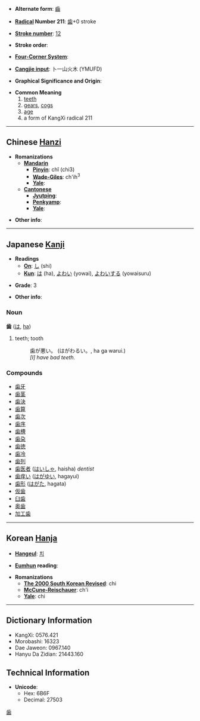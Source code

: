 * '''Alternate form''': [[齒]]

* '''[[Wiktionary:Chinese radical index| Radical]] Number 211''': [[Wiktionary:Chinese radical index 齒|歯]]+0 stroke

* '''[[Wiktionary:Chinese total strokes index|Stroke number]]''': [[Wiktionary:Chinese total strokes index 12|12]]

* '''Stroke order''': 

* '''[[Wiktionary:Chinese four corner index|Four-Corner System]]''': 

* '''[[Wiktionary:Chinese Cangjie index|Cangjie input]]''': 卜一山火木 (YMUFD)

* '''Graphical Significance and Origin''': 

* '''Common Meaning'''
*# [[teeth]]
*# [[gear]]s, [[cog]]s
*# [[age]]
*# a form of KangXi radical 211

----

== Chinese [[Hanzi]] ==

* '''Romanizations'''
** '''[[Mandarin]]'''
*** '''[[Pinyin]]''': chǐ (chi3)
*** '''[[Wade-Giles]]''': ch'ih<sup>3</sup>
*** '''[[Yale]]''': 
** '''[[Cantonese]]'''
*** '''[[Jyutping]]''':
*** '''[[Penkyamp]]''': 
*** '''[[Yale]]''': 

* '''Other info''': 

----

== Japanese [[Kanji]] ==

* '''Readings'''
** '''[[On]]''': [[し]] (shi)
** '''[[Kun]]''': [[は]] (ha), [[よわい]] (yowai), [[よわいする]] (yowaisuru)

* '''Grade''': 3 [[Category:Grade 3 kanji|歯]]

* '''Other info''':  

=== Noun ===
'''歯''' ([[は]], [[ha]])

# teeth; tooth
#: 歯が悪い。 (はがわるい。, ha ga warui.)
#: ''[I] have bad teeth.''

=== Compounds ===
*[[歯牙]]
*[[歯茎]]
*[[歯決]]
*[[歯算]]
*[[歯次]]
*[[歯序]]
*[[歯槽]]
*[[歯朶]]
*[[歯徳]]
*[[歯冷]]
*[[歯列]]
* [[歯医者]] ([[はいしゃ]], haisha)  ''dentist''
* [[歯痒い]] ([[はがゆい]], hagayui)
* [[歯形]] ([[はがた]], hagata)
* [[仮歯]]
* [[臼歯]]
* [[奥歯]]
* [[加工歯]]

----

== Korean [[Hanja]] ==

* '''[[Hangeul]]''': [[치]]

* '''[[Eumhun]] reading''': 

* '''Romanizations'''
** '''[[The 2000 South Korean Revised Romanization|The 2000 South Korean Revised]]''': chi
** '''[[McCune-Reischauer]]''': ch'i
** '''[[Yale]]''': chi

----

== Dictionary Information ==

* KangXi: 0576.421
* Morobashi: 16323
* Dae Jaweon: 0967.140
* Hanyu Da Zidian: 21443.160

== Technical Information ==

* '''Unicode''':
** Hex: 6B6F
** Decimal: 27503